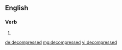 ==English==

===Verb===
{{head|en}}

# {{en-past of|decompress}}

[[de:decompressed]]
[[mg:decompressed]]
[[vi:decompressed]]